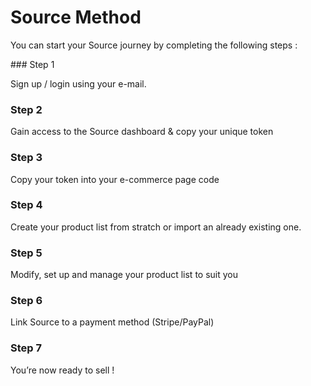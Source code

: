 
# Source Method

You can start your Source journey by completing the following steps : 

<Steps>
### Step 1
 
Sign up / login using your e-mail. 
 
### Step 2
 
Gain access to the Source dashboard & copy your unique token

### Step 3
 
Copy your token into your e-commerce page code
 
### Step 4
 
Create your product list from stratch or import an already existing one.

### Step 5
 
Modify, set up and manage your product list to suit you
 
### Step 6
 
Link Source to a payment method (Stripe/PayPal)

### Step 7
 
You’re now ready to sell !
</Steps>